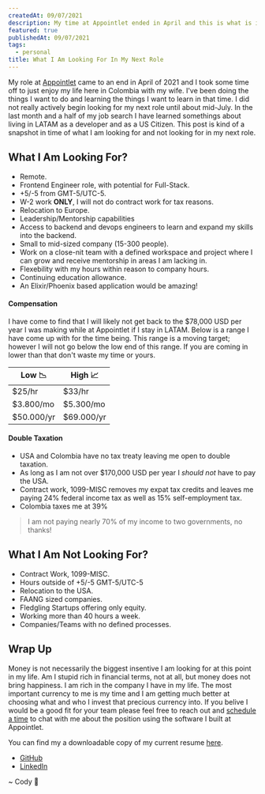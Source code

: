 ```yaml
---
createdAt: 09/07/2021
description: My time at Appointlet ended in April and this is what is important for me in my second role in the industry and what I am looking for.
featured: true
publishedAt: 09/07/2021
tags:
  - personal
title: What I Am Looking For In My Next Role
---
```



My role at [Appointlet](https://appointlet.com) came to an end in April of 2021 and I took some time off to just enjoy my life here in Colombia with my wife. I've been doing the things I want to do and learning the things I want to learn in that time. I did not really actively begin looking for my next role until about mid-July. In the last month and a half of my job search I have learned somethings about living in LATAM as a developer and as a US Citizen. This post is kind of a snapshot in time of what I am looking for and not looking for in my next role.

## What I Am Looking For?

- Remote.
- Frontend Engineer role, with potential for Full-Stack.
- +5/-5 from GMT-5/UTC-5.
- W-2 work **ONLY**, I will not do contract work for tax reasons.
- Relocation to Europe.
- Leadership/Mentorship capabilities
- Access to backend and devops engineers to learn and expand my skills into the backend.
- Small to mid-sized company (15-300 people).
- Work on a close-nit team with a defined workspace and project where I can grow and receive mentorship in areas I am lacking in.
- Flexebility with my hours within reason to company hours.
- Continuing education allowance.
- An Elixir/Phoenix based application would be amazing!

#### Compensation

I have come to find that I will likely not get back to the $78,000 USD per year I was making while at Appointlet if I stay in LATAM. Below is a range I have come up with for the time being. This range is a moving target; however I will not go below the low end of this range. If you are coming in lower than that don't waste my time or yours.

| Low 📉     | High 📈    |
| ---------- | ---------- |
| $25/hr     | $33/hr     |
| $3.800/mo  | $5.300/mo  |
| $50.000/yr | $69.000/yr |

#### Double Taxation

- USA and Colombia have no tax treaty leaving me open to double taxation.
- As long as I am not over $170,000 USD per year I _should not_ have to pay the USA.
- Contract work, 1099-MISC removes my expat tax credits and leaves me paying 24% federal income tax as well as 15% self-employment tax.
- Colombia taxes me at 39%

> I am not paying nearly 70% of my income to two governments, no thanks!

## What I Am Not Looking For?

- Contract Work, 1099-MISC.
- Hours outside of +5/-5 GMT-5/UTC-5
- Relocation to the USA.
- FAANG sized companies.
- Fledgling Startups offering only equity.
- Working more than 40 hours a week.
- Companies/Teams with no defined processes.

## Wrap Up

Money is not necessarily the biggest insentive I am looking for at this point in my life. Am I stupid rich in financial terms, not at all, but money does not bring happiness. I am rich in the company I have in my life. The most important currency to me is my time and I am getting much better at choosing what and who I invest that precious currency into. If you belive I would be a good fit for your team please feel free to reach out and [schedule a time](https://appt.link/cody-brunner-dev) to chat with me about the position using the software I built at Appointlet.

You can find my a downloadable copy of my current resume [here](https://codybrunner.dev/resume_28_02_2021.pdf).

- [GitHub](https://github.com/rockchalkwushock)
- [LinkedIn](https://www.linkedin.com/in/cody-brunner)

<Signature>~ Cody 🚀</Signature>
